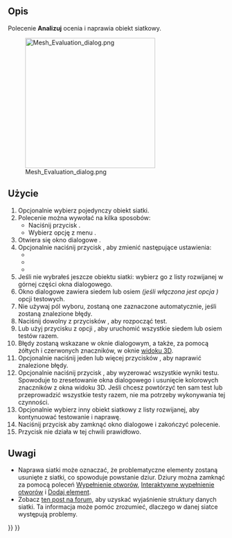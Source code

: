 <languages/>

{{Docnav/pl
|[[Mesh_RemeshGmsh/pl|Ulepsz przez Gmsh]]
|[[Mesh_EvaluateFacet/pl|Informacje o powierzchni]]
|[[Mesh_Workbench/pl|środowisko pracy Siatka]]
|IconL=Mesh_RemeshGmsh.svg
|IconR=Mesh_EvaluateFacet.svg
|IconC=Workbench_Mesh.svg
}}

<div class="mw-translate-fuzzy">
{{GuiCommand/pl
|Name=Mesh Evaluation
|Name/pl=Siatka: Analiza
|MenuLocation=Siatki → Analizuj → Oceń i napraw siatkę ...
|Workbenches=[[Mesh_Workbench/pl|Siatka]]
}}
</div>

<span id="Description"></span>
==Opis==

Polecenie '''Analizuj''' ocenia i naprawia obiekt siatkowy.

[[Image:Mesh_Evaluation_dialog.png|300px]]
<div class="mw-translate-fuzzy">
{{Caption|Okno dialogowe Oceń i napraw siatkę z włączoną opcją ''Fałdy na powierzchni''}}
</div>

<span id="Usage"></span>
==Użycie==

<div class="mw-translate-fuzzy">
# Opcjonalnie wybierz pojedynczy obiekt siatki.
# Polecenie można wywołać na kilka sposobów:
#* Naciśnij przycisk {{Button|[[Image:Mesh_Evaluation.svg|16px]] [[Mesh_Evaluation|Analizuj]]}}.
#* Wybierz opcję z menu {{MenuCommand|Siatki → Analizuj → [[Image:Mesh_Evaluation.svg|16px]]Oceń i napraw siatkę ...}}.
# Otwiera się okno dialogowe {{MenuCommand|Oceń i napraw siatkę}}.
# Opcjonalnie naciśnij przycisk {{Button|Ustawienia ...}}, aby zmienić następujące ustawienia:
#* {{MenuCommand|Sprawdzanie miejsc technologicznie niewykonalnych}}
#* {{MenuCommand|Włącz sprawdzanie fałd na powierzchni}}
#* {{MenuCommand|Uznaj za uszkodzone tylko powierzchnie nie tworzące obszaru ''(zero area faces)''}}
# Jeśli nie wybrałeś jeszcze obiektu siatki: wybierz go z listy rozwijanej w górnej części okna dialogowego.
# Okno dialogowe zawiera siedem lub osiem ''(jeśli włączona jest opcja {{MenuCommand|Włącz sprawdzanie fałd na powierzchni}})'' opcji testowych.
# Nie używaj pól wyboru, zostaną one zaznaczone automatycznie, jeśli zostaną znalezione błędy.
# Naciśnij dowolny z przycisków {{Button|Analizuj}}, aby rozpocząć test.
# Lub użyj przycisku {{Button|Analizuj}} z opcji {{MenuCommand|Wszystkie powyższe testy razem}}, aby uruchomić wszystkie siedem lub osiem testów razem.
# Błędy zostaną wskazane w oknie dialogowym, a także, za pomocą żółtych i czerwonych znaczników, w oknie [[3D_view|widoku 3D]].
# Opcjonalnie naciśnij jeden lub więcej przycisków {{Button|Napraw}}, aby naprawić znalezione błędy.
# Opcjonalnie naciśnij przycisk {{Button|Reset}}, aby wyzerować wszystkie wyniki testu. Spowoduje to zresetowanie okna dialogowego i usunięcie kolorowych znaczników z okna widoku 3D. Jeśli chcesz powtórzyć ten sam test lub przeprowadzić wszystkie testy razem, nie ma potrzeby wykonywania tej czynności.
# Opcjonalnie wybierz inny obiekt siatkowy z listy rozwijanej, aby kontynuować testowanie i naprawę.
# Naciśnij przycisk {{Button|Zamknij}} aby zamknąć okno dialogowe i zakończyć polecenie.
# Przycisk {{Button|Odśwież}} nie działa w tej chwili prawidłowo.
</div>

<span id="Notes"></span>
==Uwagi==

* Naprawa siatki może oznaczać, że problematyczne elementy zostaną usunięte z siatki, co spowoduje powstanie dziur. Dziury można zamknąć za pomocą poleceń [[Mesh_FillupHoles/pl|Wypełnienie otworów]], [[Mesh_FillInteractiveHole/pl|Interaktywne wypełnienie otworów]] i [[Mesh_AddFacet/pl|Dodaj element]].
* Zobacz [https://forum.freecad.org/viewtopic.php?f=3&p=533252#p533252 ten post na forum], aby uzyskać wyjaśnienie struktury danych siatki. Ta informacja może pomóc zrozumieć, dlaczego w danej siatce występują problemy.


{{Docnav/pl
|[[Mesh_RemeshGmsh/pl|Ulepsz przez Gmsh]]
|[[Mesh_EvaluateFacet/pl|Informacje o powierzchni]]
|[[Mesh_Workbench/pl|środowisko pracy Siatka]]
|IconL=Mesh_RemeshGmsh.svg
|IconR=Mesh_EvaluateFacet.svg
|IconC=Workbench_Mesh.svg
}}

{{Mesh Tools navi{{#translation:}}}}
{{Userdocnavi{{#translation:}}}}
{{clear}}